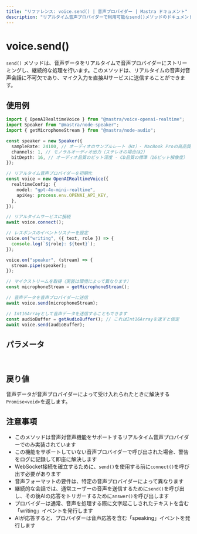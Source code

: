 ---
title: "リファレンス: voice.send() | 音声プロバイダー | Mastra ドキュメント"
description: "リアルタイム音声プロバイダーで利用可能なsend()メソッドのドキュメント。連続処理のための音声データをストリーミングします。"
---

# voice.send()

`send()` メソッドは、音声データをリアルタイムで音声プロバイダーにストリーミングし、継続的な処理を行います。このメソッドは、リアルタイムの音声対音声会話に不可欠であり、マイク入力を直接AIサービスに送信することができます。

## 使用例

```typescript
import { OpenAIRealtimeVoice } from "@mastra/voice-openai-realtime";
import Speaker from "@mastra/node-speaker";
import { getMicrophoneStream } from "@mastra/node-audio";

const speaker = new Speaker({
  sampleRate: 24100, // オーディオのサンプルレート（Hz）- MacBook Proの高品質オーディオの標準
  channels: 1, // モノラルオーディオ出力（ステレオの場合は2）
  bitDepth: 16, // オーディオ品質のビット深度 - CD品質の標準（16ビット解像度）
});

// リアルタイム音声プロバイダーを初期化
const voice = new OpenAIRealtimeVoice({
  realtimeConfig: {
    model: "gpt-4o-mini-realtime",
    apiKey: process.env.OPENAI_API_KEY,
  },
});

// リアルタイムサービスに接続
await voice.connect();

// レスポンスのイベントリスナーを設定
voice.on("writing", ({ text, role }) => {
  console.log(`${role}: ${text}`);
});

voice.on("speaker", (stream) => {
  stream.pipe(speaker);
});

// マイクストリームを取得（実装は環境によって異なります）
const microphoneStream = getMicrophoneStream();

// 音声データを音声プロバイダーに送信
await voice.send(microphoneStream);

// Int16Arrayとして音声データを送信することもできます
const audioBuffer = getAudioBuffer(); // これはInt16Arrayを返すと仮定
await voice.send(audioBuffer);
```

## パラメータ

<br />
<PropertiesTable
  content={[
    {
      name: "audioData",
      type: "NodeJS.ReadableStream | Int16Array",
      description:
        "音声プロバイダーに送信する音声データ。読み取り可能なストリーム（マイクストリームなど）または音声サンプルのInt16Arrayを指定できます。",
      isOptional: false,
    },
  ]}
/>

## 戻り値

音声データが音声プロバイダーによって受け入れられたときに解決する`Promise<void>`を返します。

## 注意事項

- このメソッドは音声対音声機能をサポートするリアルタイム音声プロバイダーでのみ実装されています
- この機能をサポートしていない音声プロバイダーで呼び出された場合、警告をログに記録して即座に解決します
- WebSocket接続を確立するために、`send()`を使用する前に`connect()`を呼び出す必要があります
- 音声フォーマットの要件は、特定の音声プロバイダーによって異なります
- 継続的な会話では、通常ユーザーの音声を送信するために`send()`を呼び出し、その後AIの応答をトリガーするために`answer()`を呼び出します
- プロバイダーは通常、音声を処理する際に文字起こしされたテキストを含む「writing」イベントを発行します
- AIが応答すると、プロバイダーは音声応答を含む「speaking」イベントを発行します

